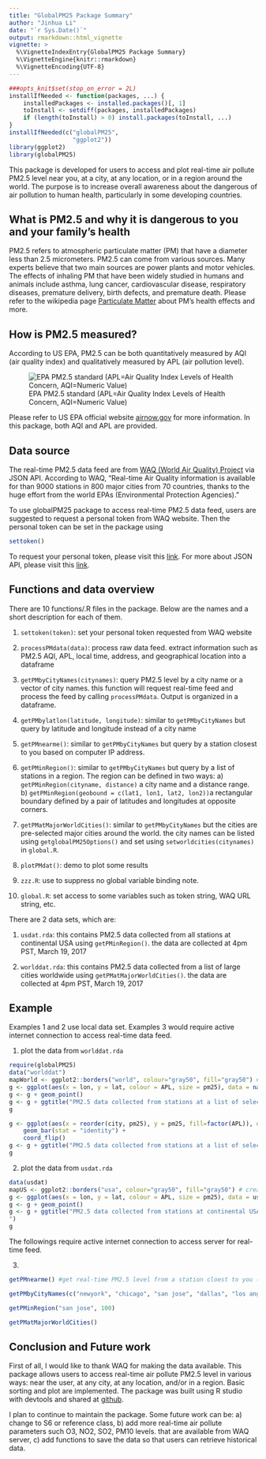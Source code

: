 ```yaml
---
title: "GlobalPM25 Package Summary"
author: "Jinhua Li"
date: "`r Sys.Date()`"
output: rmarkdown::html_vignette
vignette: >
  %\VignetteIndexEntry{GlobalPM25 Package Summary}
  %\VignetteEngine{knitr::rmarkdown}
  %\VignetteEncoding{UTF-8}
---
```


```r
###opts_knit$set(stop_on_error = 2L)
installIfNeeded <- function(packages, ...) {
    installedPackages <- installed.packages()[, 1]
    toInstall <- setdiff(packages, installedPackages)
    if (length(toInstall) > 0) install.packages(toInstall, ...)
}
installIfNeeded(c("globalPM25",
                  "ggplot2"))
library(ggplot2)
library(globalPM25)
```

This package is developed for users to access and plot real-time air pollute PM2.5 level near you, at a city, at any location, or in a region around the world. The purpose is to increase overall awareness about the dangerous of air pollution to human health, particularly in some developing countries. 


## What is PM2.5 and why it is dangerous to you and your family's health

PM2.5 refers to atmospheric particulate matter (PM) that have a diameter less than 2.5 micrometers. PM2.5 can come from various sources. Many experts believe that two main sources are power plants and motor vehicles. The effects of inhaling PM that have been widely studied in humans and animals include asthma, lung cancer, cardiovascular disease, respiratory diseases, premature delivery, birth defects, and premature death. Please refer to the wikipedia page [Particulate Matter](https://en.wikipedia.org/wiki/Particulates) about PM's health effects and more.  


## How is PM2.5 measured?

According to US EPA, PM2.5 can be both quantitatively measured by AQI  (air quality index) and qualitatively measured by APL (air pollution level). 

![EPA PM2.5 standard (APL=Air Quality Index Levels of Health Concern, AQI=Numeric Value)](EPApm25AQIOverview.png)

Please refer to US EPA official website [airnow.gov](https://airnow.gov/index.cfm?action=aqibasics.aqi) for more information. In this package, both AQI and APL are provided. 


## Data source 

The real-time PM2.5 data feed are from [WAQ (World Air Quality) Project](www.aqicn.org) via JSON API. According to WAQ, "Real-time Air Quality information is available for than 9000 stations in 800 major cities from 70 countries, thanks to the huge effort from the world EPAs (Environmental Protection Agencies)." 

To use globalPM25 package to access real-time PM2.5 data feed, users are suggested to request a personal token from WAQ website. Then the personal token can be set in the package using
```r
settoken()
```

To request your personal token, please visit this [link](http://aqicn.org/data-platform/token/). For more about JSON API, please visit this [link](http://aqicn.org/json-api/doc/).


## Functions and data overview 

There are 10 functions/.R files in the package. Below are the names and a short description for each of them.

1. `settoken(token)`: set your personal token requested from WAQ website

1. `processPMdata(data)`: process raw data feed. extract information such as PM2.5 AQI, APL, local time, address, and geographical location into a dataframe  

1. `getPMbyCityNames(citynames)`: query PM2.5 level by a city name or a vector of city names. this function will request real-time feed and process the feed by calling `processPMdata`. Output is organized in a dataframe. 

1. `getPMbylatlon(latitude, longitude)`: similar to `getPMbyCityNames` but query by latitude and longitude instead of a city name

1. `getPMnearme()`: similar to `getPMbyCityNames` but query by a station closest to you based on computer IP address.  

1. `getPMinRegion()`: similar to `getPMbyCityNames` but query by a list of stations in a region. The region can be defined in two ways: a) `getPMinRegion(cityname, distance)` a city name and a distance range. b) `getPMinRegion(geobound = c(lat1, lon1, lat2, lon2))`a rectangular boundary defined by a pair of latitudes and longitudes at opposite corners. 

1. `getPMatMajorWorldCities()`: similar to `getPMbyCityNames` but the cities are pre-selected major cities around the world. the city names can be listed using `getglobalPM25Options()` and set using `setworldcities(citynames)` in `global.R`. 

1. `plotPMdat()`: demo to plot some results

1. `zzz.R`: use to suppress no global variable binding note. 

1. `global.R`: set access to some variables such as token string, WAQ URL string, etc.

There are 2 data sets, which are:

1. `usdat.rda`: this contains PM2.5 data collected from all stations at continental USA using `getPMinRegion()`. the data are collected at 4pm PST, March 19, 2017

1. `worlddat.rda`: this contains PM2.5 data collected from a list of large cities worldwide using `getPMatMajorWorldCities()`. the data are collected at 4pm PST, March 19, 2017

## Example

Examples 1 and 2 use local data set. Examples 3 would require active internet connection to access real-time data feed. 


1. plot the data from `worlddat.rda`
```r
require(globalPM25)
data("worlddat")
mapWorld <- ggplot2::borders("world", colour="gray50", fill="gray50") # create a layer of borders
g <- ggplot(aes(x = lon, y = lat, colour = APL, size = pm25), data = na.omit(worlddat)) +   mapWorld
g <- g + geom_point()
g <- g + ggtitle("PM2.5 data collected from stations at a list of selected cities worldwide; \n the data are sampled at 4pm PST, March 19, 2017")
g
```

```r
g <- ggplot(aes(x = reorder(city, pm25), y = pm25, fill=factor(APL)), data = na.omit(worlddat)) +
    geom_bar(stat = "identity") +
    coord_flip()
g <- g + ggtitle("PM2.5 data collected from stations at a list of selected cities worldwide; \n the data are sampled at 4pm PST, March 19, 2017")
g
```


2. plot the data from `usdat.rda`
```r
data(usdat)
mapUS <- ggplot2::borders("usa", colour="gray50", fill="gray50") # create a layer of borders
g <- ggplot(aes(x = lon, y = lat, colour = APL, size = pm25), data = usdat) +   mapUS
g <- g + geom_point()
g <- g + ggtitle("PM2.5 data collected from stations at continental USA; \n the data are sampled at 4pm PST, March 19, 2017
")
g
```


The followings require active internet connection to access server for real-time feed. 

3. 
```r
getPMnearme() #get real-time PM2.5 level from a station cloest to you (base on your computer ip address)
```
```r
getPMbyCityNames(c("newyork", "chicago", "san jose", "dallas", "los angeles"))
```

```r
getPMinRegion("san jose", 100)
```

```r
getPMatMajorWorldCities()
```


## Conclusion and Future work
First of all, I would like to thank WAQ for making the data available. This package allows users to access real-time air pollute PM2.5 level in various ways: near the user, at any city, at any location, and/or in a region. Basic sorting and plot are implemented. The package was built using R studio with devtools and shared at [github](https://github.com/jinhuali/globalPM25). 

I plan to continue to maintain the package. Some future work can be: a) change to S6 or reference class, b) add more real-time air pollute parameters such O3, NO2, SO2, PM10 levels. that are available from WAQ server, c) add functions to save the data so that users can retrieve historical data. 

